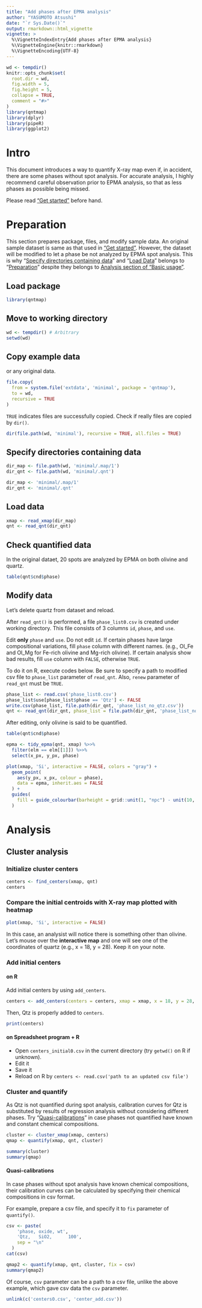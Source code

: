 ```yaml
---
title: "Add phases after EPMA analysis"
author: "YASUMOTO Atsushi"
date: "`r Sys.Date()`"
output: rmarkdown::html_vignette
vignette: >
  %\VignetteIndexEntry{Add phases after EPMA analysis}
  %\VignetteEngine{knitr::rmarkdown}
  %\VignetteEncoding{UTF-8}
---
```


<!-- © 2018 JAMSTEC -->

```r
wd <- tempdir()
knitr::opts_chunk$set(
  root.dir = wd,
  fig.width = 5,
  fig.height = 5,
  collapse = TRUE,
  comment = "#>"
)
library(qntmap)
library(dplyr)
library(pipeR)
library(ggplot2)
```

# Intro

This document introduces a way to quantify X-ray map even if, in accident, 
there are some phases without spot analysis. 
For accurate analysis, I highly recommend careful observation prior to EPMA analysis, 
so that as less phases as possible being missed.

Please read ["Get started"](qntmap.html) before hand.

# Preparation

This section prepares package, files, and modify sample data.
An original sample dataset is same as that used in ["Get started"](qntmap.html).
However, the dataset will be modified to let a phase be not analyzed by EPMA spot analysis.
This is why "[Specify directories containing data]" and "[Load Data]" belongs to "[Preparation]" despite
they belongs to [Analysis section of "Basic usage"](basic#Analysis).

## Load package

```r
library(qntmap)
```

## Move to working directory

```r
wd <- tempdir() # Arbitrary
setwd(wd)
```

## Copy example data

or any original data.

```r
file.copy(
  from = system.file('extdata', 'minimal', package = 'qntmap'),
  to = wd,
  recursive = TRUE
)
```

`TRUE` indicates files are successfully copied. 
Check if really files are copied by `dir()`.

```r
dir(file.path(wd, 'minimal'), recursive = TRUE, all.files = TRUE)
```

## Specify directories containing data


```r
dir_map <- file.path(wd, 'minimal/.map/1')
dir_qnt <- file.path(wd, 'minimal/.qnt')
```

``` r
dir_map <- 'minimal/.map/1'
dir_qnt <- 'minimal/.qnt'
```


## Load data

```r
xmap <- read_xmap(dir_map)
qnt <- read_qnt(dir_qnt)
```

## Check quantified data

In the original dataet, 20 spots are analyzed by EPMA on both olivine and quartz.

```r
table(qnt$cnd$phase)
```

## Modify data

Let's delete quartz from dataset and reload.

After `read_qnt()` is performed, 
a file `phase_list0.csv` is created under working directory.
This file consists of 3 columns `id`, `phase`, and `use`.

Edit **only** `phase` and `use`. Do not edit `id`.
If certain phases have large compositional variations, fill `phase` column with
different names.
(e.g., Ol_Fe and Ol_Mg for Fe-rich olivine and Mg-rich olivine).
If certain analysis show bad results, fill `use` column with `FALSE`, otherwise `TRUE`.

To do it on R, execute codes below.
Be sure to specify a path to modified csv file to `phase_list` parameter of `read_qnt`.
Also, `renew` parameter of `read_qnt` must be `TRUE`.

```r
phase_list <- read.csv('phase_list0.csv')
phase_list$use[phase_list$phase == 'Qtz'] <- FALSE
write.csv(phase_list, file.path(dir_qnt, 'phase_list_no_qtz.csv'))
qnt <- read_qnt(dir_qnt, phase_list = file.path(dir_qnt, 'phase_list_no_qtz.csv'))
```

After editing, only olivine is said to be quantified.

```r
table(qnt$cnd$phase)
```

```r
epma <- tidy_epma(qnt, xmap) %>>%
  filter(elm == elm[[1]]) %>>%
  select(x_px, y_px, phase)

plot(xmap, 'Si', interactive = FALSE, colors = "gray") +
  geom_point(
    aes(y_px, x_px, colour = phase),
    data = epma, inherit.aes = FALSE
  ) +
  guides(
    fill = guide_colourbar(barheight = grid::unit(1, "npc") - unit(10, "line"))
  )
```

# Analysis

## Cluster analysis

### Initialize cluster centers

```r
centers <- find_centers(xmap, qnt)
centers
```

### Compare the initial centroids with X-ray map plotted with heatmap

```r
plot(xmap, 'Si', interactive = FALSE)
```

In this case, an analysist will notice there is something other than olivine.
Let's mouse over the **interactive map** and one will see one of the coordinates of quartz (e.g., x = 18, y  = 28).
Keep it on your note.

### Add initial centers

#### on R

Add initial centers by using `add_centers`.

```r
centers <- add_centers(centers = centers, xmap = xmap, x = 18, y = 28, p = 'Qtz')
```

Then, Qtz is properly added to `centers`.

```r
print(centers)
```
#### on Spreadsheet program + R

- Open `centers_initial0.csv` in the current directory (try `getwd()` on R if unknown).
- Edit it
- Save it
- Reload on R by `centers <- read.csv('path to an updated csv file')`

### Cluster and quantify

As Qtz is not quantified during spot analysis,
calibration curves for Qtz is substituted by results of regression analysis
without considering different phases.
Try "[Quasi-calibrations]" in case phases not quantified have known and 
constant chemical compositions.

```r
cluster <- cluster_xmap(xmap, centers)
qmap <- quantify(xmap, qnt, cluster)
```

```r
summary(cluster)
summary(qmap)
```

#### Quasi-calibrations

In case phases without spot analysis have known chemical compositions,
their calibration curves can be calculated by 
specifying their chemical compositions in csv format.

For example, prepare a csv file, and specify it to `fix` parameter of `quantify()`.

```r
csv <- paste(
    'phase, oxide, wt',
    'Qtz,   SiO2,      100',
    sep = "\n"
  )
cat(csv)
```

```r
qmap2 <- quantify(xmap, qnt, cluster, fix = csv)
summary(qmap2)
```

Of course, `csv` parameter can be a path to a csv file, 
unlike the above example, which gave csv data the `csv` parameter.




```r
unlink(c('centers0.csv', 'center_add.csv'))
```

